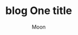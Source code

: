 ---
title: "blog One title"
description: "blog One description"
image: "../../public/blogs/charlesdeluvio-cZr2sgaxy3Q-unsplash.jpg"
publishedAt: "2023-10-07"
updatedAt: "2023-10-07"
isPublished: true
author: "Moon"
tags: 
- tag1
- tag2
---
